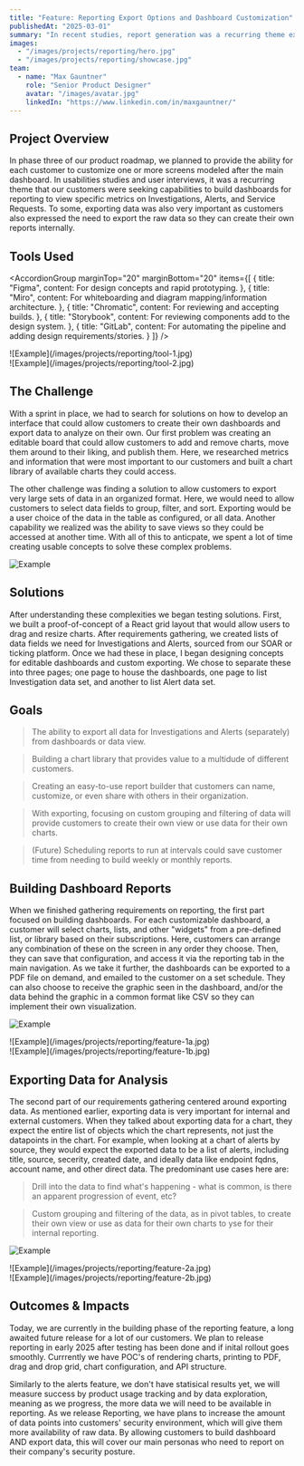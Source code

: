 ---
title: "Feature: Reporting Export Options and Dashboard Customization"
publishedAt: "2025-03-01"
summary: "In recent studies, report generation was a recurring theme expressed by IT leaders to build custom dashboards and export large sets of data."
images:
  - "/images/projects/reporting/hero.jpg"
  - "/images/projects/reporting/showcase.jpg"
team:
  - name: "Max Gauntner"
    role: "Senior Product Designer"
    avatar: "/images/avatar.jpg"
    linkedIn: "https://www.linkedin.com/in/maxgauntner/"
---
<Table
  data={{
    headers: [
      { content: "Name", key: "name" },
      { content: "Role", key: "role" },
    ],
    rows: [
      ["Max Gauntner", "Senior Product Designer"],
      ["Chris Chevalier", "Product Owner"],
      ["Cristina Wasinger", "Product Manager"],
      ["Keegan McCafferty", "Lead Software Engineer"],
      ["Kevin McGuffin", "Software Engineer III"],
      ["Devin Kramer", "Software Engineer III"],
      ["Daniil Volguzhev", "Senior Test Automation Engineer"],
      ["Ajay Bhosale", "Senior Software Architect"],
      ["Chaeri Bong", "Product Design Intern"],
    ],
  }}
/>

## Project Overview

In phase three of our product roadmap, we planned to provide the ability for each customer to customize one or more screens modeled after the main dashboard. In usabilities studies and user interviews, it was a recurring theme that our customers were seeking capabilities to build dashboards for reporting to view specific metrics on Investigations, Alerts, and Service Requests. To some, exporting data was also very important as customers also expressed the need to export the raw data so they can create their own reports internally.

## Tools Used

<AccordionGroup marginTop="20" marginBottom="20"
  items={[
    {
      title: "Figma",
      content:
        <Text onBackground="neutral-medium" variant="body-default-l">
          For design concepts and rapid prototyping.
        </Text>
    },
    {
      title: "Miro",
      content:
        <Text onBackground="neutral-medium" variant="body-default-l">
          For whiteboarding and diagram mapping/information architecture.
        </Text>
    },
    {
      title: "Chromatic",
      content:
        <Text onBackground="neutral-medium" variant="body-default-l">
          For reviewing and accepting builds.
        </Text>
    },
    {
      title: "Storybook",
      content:
        <Text onBackground="neutral-medium" variant="body-default-l">
          For reviewing components add to the design system.
        </Text>
    },
    {
      title: "GitLab",
      content:
        <Text onBackground="neutral-medium" variant="body-default-l">
          For automating the pipeline and adding design requirements/stories.
        </Text>
    }
  ]}
/>

<div className="display-flex pb-8 g-m s-flex-column s-flex min-width-0 fill-width">
    <div className="display-flex flex-6">![Example](/images/projects/reporting/tool-1.jpg)</div>
    <div className="display-flex flex-6">![Example](/images/projects/reporting/tool-2.jpg)</div>
</div>

## The Challenge

With a sprint in place, we had to search for solutions on how to develop an interface that could allow customers to create their own dashboards and export data to analyze on their own. Our first problem was creating an editable board that could allow customers to add and remove charts, move them around to their liking, and publish them. Here, we researched metrics and information that were most important to our customers and built a chart library of available charts they could access.

The other challenge was finding a solution to allow customers to export very large sets of data in an organized format. Here, we would need to allow customers to select data fields to group, filter, and sort. Exporting would be a user choice of the data in the table as configured, or all data. Another capability we realized was the ability to save views so they could be accessed at another time. With all of this to anticpate, we spent a lot of time creating usable concepts to solve these complex problems.

![Example](/images/projects/reporting/showcase.jpg)

## Solutions

After understanding these complexities we began testing solutions. First, we built a proof-of-concept of a React grid layout that would allow users to drag and resize charts. After requirements gathering, we created lists of data fields we need for Investigations and Alerts, sourced from our SOAR or ticking platform. Once we had these in place, I began designing concepts for editable dashboards and custom exporting. We chose to separate these into three pages; one page to house the dashboards, one page to list Investigation data set, and another to list Alert data set.

## Goals

> The ability to export all data for Investigations and Alerts (separately) from dashboards or data view.

> Building a chart library that provides value to a multidude of different customers.

> Creating an easy-to-use report builder that customers can name, customize, or even share with others in their organization.

> With exporting, focusing on custom grouping and filtering of data will provide customers to create their own view or use data for their own charts.

> (Future) Scheduling reports to run at intervals could save customer time from needing to build weekly or monthly reports.

## Building Dashboard Reports

When we finished gathering requirements on reporting, the first part focused on building dashboards. For each customizable dashboard, a customer will select charts, lists, and other "widgets" from a pre-defined list, or library based on their subscriptions. Here, customers can arrange any combination of these on the screen in any order they choose. Then, they can save that configuration, and access it via the reporting tab in the main navigation. As we take it further, the dashboards can be exported to a PDF file on demand, and emailed to the customer on a set schedule. They can also choose to receive the graphic seen in the dashboard, and/or the data behind the graphic in a common format like CSV so they can implement their own visualization.

![Example](/images/projects/reporting/feature-1.jpg)
<div className="display-flex pb-8 g-m s-flex-column s-flex min-width-0 fill-width">
    <div className="display-flex flex-6">![Example](/images/projects/reporting/feature-1a.jpg)</div>
    <div className="display-flex flex-6">![Example](/images/projects/reporting/feature-1b.jpg)</div>
</div>

## Exporting Data for Analysis

The second part of our requirements gathering centered around exporting data. As mentioned earlier, exporting data is very important for internal and external customers. When they talked about exporting data for a chart, they expect the entire list of objects which the chart represents, not just the datapoints in the chart. For example, when looking at a chart of alerts by source, they would expect the exported data to be a list of alerts, including title, source, secerity, created date, and ideally data like endpoint fqdns, account name, and other direct data. The predominant use cases here are:

> Drill into the data to find what's happening - what is common, is there an apparent progression of event, etc?

> Custom grouping and filtering of the data, as in pivot tables, to create their own view or use as data for their own charts to yse for their internal reporting.

![Example](/images/projects/reporting/feature-2.jpg)
<div className="display-flex pb-8 g-m s-flex-column s-flex min-width-0 fill-width">
    <div className="display-flex flex-6">![Example](/images/projects/reporting/feature-2a.jpg)</div>
    <div className="display-flex flex-6">![Example](/images/projects/reporting/feature-2b.jpg)</div>
</div>

## Outcomes & Impacts

Today, we are currently in the building phase of the reporting feature, a long awaited future release for a lot of our customers. We plan to release reporting in early 2025 after testing has been done and if inital rollout goes smoothly. Currrently we have POC's of rendering charts, printing to PDF, drag and drop grid, chart configuration, and API structure.

Similarly to the alerts feature, we don't have statisical results yet, we will measure success by product usage tracking and by data exploration, meaning as we progress, the more data we will need to be available in reporting. As we release Reporting, we have plans to increase the amount of data points into customers' security environment, which will give them more availability of raw data. By allowing customers to build dashboard AND export data, this will cover our main personas who need to report on their company's security posture.